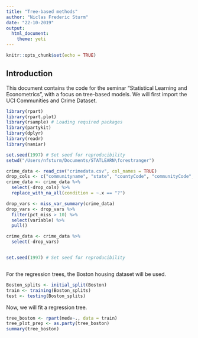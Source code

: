 ```yaml
---
title: "Tree-based methods"
author: "Niclas Frederic Sturm"
date: "22-10-2019"
output:
  html_document:
    theme: yeti
---
```


```r
knitr::opts_chunk$set(echo = TRUE)
```

## Introduction

This document contains the code for the seminar "Statistical Learning and Econometrics", with a focus on tree-based models. We will first import the UCI Communities and Crime Dataset.

```r
library(rpart)
library(rpart.plot)
library(rsample) # Loading required packages
library(partykit)
library(dplyr)
library(readr)
library(naniar)

set.seed(1997) # Set seed for reproducibility
setwd("/Users/nfsturm/Documents/STATLEARN\forestranger")

crime_data <- read_csv("crimedata.csv", col_names = TRUE)
drop_cols <- c("communityname", "state", "countyCode", "communityCode", "fold", "murdPerPop", "rapesPerPop", "robbbPerPop", "assaultPerPop", "burglPerPop", "larcPerPop", "autoTheftPerPop", "arsonsPerPop", "nonViolPerPop", "murders", "rapes", "robberies", "assaults", "burglaries", "larcenies", "autoTheft", "arsons")
crime_data <- crime_data %>%
  select(-drop_cols) %>%
  replace_with_na_all(condition = ~.x == "?")

drop_vars <- miss_var_summary(crime_data)
drop_vars <- drop_vars %>%
  filter(pct_miss > 10) %>%
  select(variable) %>%
  pull()

crime_data <- crime_data %>%
  select(-drop_vars)


set.seed(1997) # Set seed for reproducibility
```


```r

```


For the regression trees, the Boston housing dataset will be used. 

```r
Boston_splits <- initial_split(Boston)
train <- training(Boston_splits)
test <- testing(Boston_splits)
```

Now, we will fit a regression tree.

```r
tree_boston <- rpart(medv~., data = train)
tree_plot_prep <- as.party(tree_boston)
summary(tree_boston)
```

